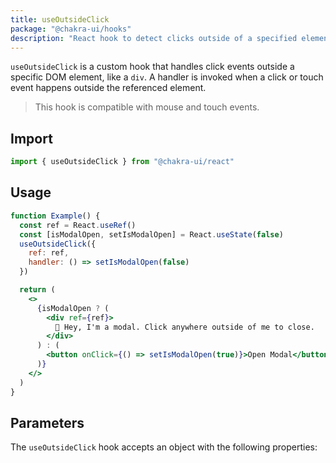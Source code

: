 ```yaml
---
title: useOutsideClick
package: "@chakra-ui/hooks"
description: "React hook to detect clicks outside of a specified element."
---
```


`useOutsideClick` is a custom hook that handles click events outside a specific DOM element, like a `div`. A
handler is invoked when a click or touch event happens outside the referenced element.

> This hook is compatible with mouse and touch events.

## Import

```js
import { useOutsideClick } from "@chakra-ui/react"
```

## Usage

```jsx
function Example() {
  const ref = React.useRef()
  const [isModalOpen, setIsModalOpen] = React.useState(false)
  useOutsideClick({
    ref: ref,
    handler: () => setIsModalOpen(false)
  })

  return (
    <>
      {isModalOpen ? (
        <div ref={ref}>
          👋 Hey, I'm a modal. Click anywhere outside of me to close.
        </div>
      ) : (
        <button onClick={() => setIsModalOpen(true)}>Open Modal</button>
      )}
    </>
  )
}
```

## Parameters

The `useOutsideClick` hook accepts an object with the following properties:

<PropsTable of="useOutsideClick" />

